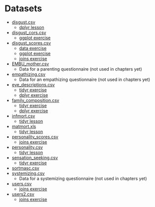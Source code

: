 # Datasets {#datasets}

* [disgust.csv](data/disgust.csv) 
    * [dplyr lesson](#data-disgust)
* [disgust_cors.csv](data/disgust_cors.csv) 
    * [ggplot exercise](exercises/03_ggplot_exercise.Rmd)
* [disgust_scores.csv](data/disgust_scores.csv)
    * [data exercise](exercises/02_data_exercise.Rmd)
    * [ggplot exercise](exercises/03_ggplot_exercise.Rmd)
    * [joins exercise](exercises/06_joins_exercise.Rmd)
* [EMBU_mother.csv](data/EMBU_mother.csv)
    * Data for a parenting questionnaire (not used in chapters yet)
* [empathizing.csv](data/empathizing.csv)
    * Data for an empathizing questionnaire (not used in chapters yet)
* [eye_descriptions.csv](data/eye_descriptions.csv)
    * [tidyr exercise](exercises/04_tidyr_exercise.Rmd)
    * [dplyr exercise](exercises/05_dplyr_exercise.Rmd)
* [family_composition.csv](data/family_composition.csv)
    * [tidyr exercise](exercises/04_tidyr_exercise.Rmd)
    * [dplyr exercise](exercises/05_dplyr_exercise.Rmd)
* [infmort.csv](data/infmort.csv)
    * [tidyr lesson](#data-infmort)
* [matmort.xls](data/matmort.xls)
    * [tidyr lesson](#data-matmort)
* [personality_scores.csv](data/personality_scores.csv)
    * [joins exercise](exercises/06_joins_exercise.Rmd)
* [personality.csv](data/personality.csv)
    * [tidyr lesson](#data-personality)
* [sensation_seeking.csv](data/sensation_seeking.csv)
    * [tidyr exercise](exercises/04_tidyr_exercise.Rmd)
* [sortmasc.csv](data/sortmasc.csv)
* [systemizing.csv](data/systemizing.csv)
    * Data for a systemizing questionnaire (not used in chapters yet)
* [users.csv](data/users.csv)
    * [joins exercise](exercises/06_joins_exercise.Rmd)
* [users2.csv](data/users2.csv)
    * [joins exercise](exercises/06_joins_exercise.Rmd)